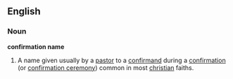 ==English==

===Noun===
'''confirmation name'''
# A name given usually by a [[pastor]] to a [[confirmand]] during a [[confirmation]] (or [[confirmation ceremony]]) common in most [[christian]] faiths.